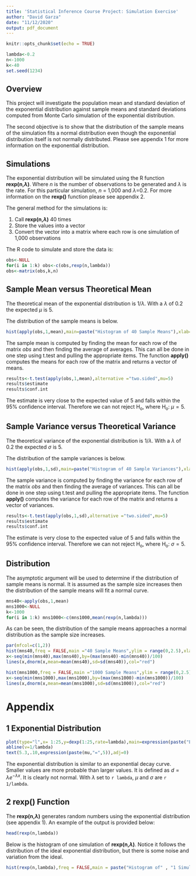 ```yaml
---
title: 'Statistical Inference Course Project: Simulation Exercise'
author: "David Garza"
date: "11/12/2020"
output: pdf_document
---
```


```r
knitr::opts_chunk$set(echo = TRUE)
```

```r
lambda<-0.2
n<-1000
k<-40
set.seed(1234)
```

## Overview

This project will investigate the population mean and standard deviation of the exponential distribution against sample means and standard deviations computed from Monte Carlo simulation of the exponential distribution.

The second objective is to show that the distribution of the sample means of the simulation fits a normal distribution even though the exponential distribution itself is not normally distributed. Please see appendix 1 for more information on the exponential distribution.

## Simulations

The exponential distribution will be simulated using the R function **rexp(n,$\lambda$)**. Where *n* is the number of observations to be generated and *$\lambda$* is the rate. For this particular simulation, *n* = 1,000 and *$\lambda$*=0.2. For more information on the **rexp()** function please see appendix 2.

The general method for the simulations is:

1. Call **rexp(n,$\lambda$)** 40 times
2. Store the values into a vector
3. Convert the vector into a matrix where each row is one simulation of 1,000 observations

The R code to simulate and store the data is:
```r
obs<-NULL
for(i in 1:k) obs<-c(obs,rexp(n,lambda))
obs<-matrix(obs,k,n)
```

## Sample Mean versus Theoretical Mean

The theoretical mean of the exponential distribution is $1/\lambda$. With a $\lambda$ of 0.2 the expected $\mu$ is 5.

The distribution of the sample means is below.

```r
hist(apply(obs,1,mean),main=paste("Histogram of 40 Sample Means"),xlab="Observation")
```


The sample mean is computed by finding the mean for each row of the matrix *obs* and then finding the average of averages. This can all be done in one step using t.test and pulling the appropriate items. The function **apply()** computes the means for each row of the matrix and returns a vector of means.

```r
results<-t.test(apply(obs,1,mean),alternative ="two.sided",mu=5)
results$estimate
results$conf.int
```

The estimate is very close to the expected value of 5 and falls within the 95% confidence interval. Therefore we can not reject H~o~, where H~o~: $\mu=5$.


## Sample Variance versus Theoretical Variance

The theoretical variance of the exponential distribution is $1/\lambda$. With a $\lambda$ of 0.2 the expected $\sigma$ is 5.

The distribution of the sample variances is below.

```r
hist(apply(obs,1,sd),main=paste("Histogram of 40 Sample Variances"),xlab="Observation")
```

The sample variance is computed by finding the variance for each row of the matrix *obs* and then finding the average of variances. This can all be done in one step using t.test and pulling the appropriate items. The function **apply()** computes the variance for each row of the matrix and returns a vector of variances.

```r
results<-t.test(apply(obs,1,sd),alternative ="two.sided",mu=5)
results$estimate
results$conf.int
```

The estimate is very close to the expected value of 5 and falls within the 95% confidence interval. Therefore we can not reject H~o~, where H~o~: $\sigma=5$.

## Distribution

The asymptotic argument will be used to determine if the distribution of sample means is normal. It is assumed as the sample size increases then the distribution of the sample means will fit a normal curve.

```r
mns40<-apply(obs,1,mean)
mns1000<-NULL
k<-1000
for(i in 1:k) mns1000<-c(mns1000,mean(rexp(n,lambda)))
```

As can be seen, the distribution of the sample means approaches a normal distribution as the sample size increases.

```r
par(mfcol=c(1,2))
hist(mns40,freq = FALSE,main ="40 Sample Means",ylim = range(0,2.5),xlab = "Observations")
x<-seq(min(mns40),max(mns40),by=(max(mns40)-min(mns40))/100)
lines(x,dnorm(x,mean=mean(mns40),sd=sd(mns40)),col="red")

hist(mns1000,freq = FALSE,main ="1000 Sample Means",ylim = range(0,2.5), xlab = "Observations")
x<-seq(min(mns1000),max(mns1000),by=(max(mns1000)-min(mns1000))/100)
lines(x,dnorm(x,mean=mean(mns1000),sd=sd(mns1000)),col="red")
```

# Appendix

## 1 Exponential Distribution

```r
plot(type="l",x= 1:25,y=dexp(1:25,rate=lambda),main=expression(paste("Exponential Distribution, ",lambda,"=0.2")),xlab = "Values",ylab="Density")
abline(v=1/lambda)
text(5.3,.10,expression(paste(mu,"=",5)),adj=0)
```

The exponential distribution is similar to an exponential decay curve. Smaller values are more probable than larger values. It is defined as $d=\lambda e^{-\lambda x}$. It is clearly not normal. With $\lambda$ set to `r lambda`, $\mu$ and $\sigma$ are `r 1/lambda`.

## 2 rexp() Function

The **rexp(n,$\lambda$)** generates random numbers using the exponential distribution (see appendix 1). An example of the output is provided below:

```r
head(rexp(n,lambda))
```

Below is the histogram of one simulation of **rexp(n,$\lambda$)**. Notice it follows the distribution of the ideal exponential distribution, but there is some noise and variation from the ideal.

```r
hist(rexp(n,lambda),freq = FALSE,main = paste("Histogram of" , "1 Simulation"),xlab = "Values")
```


